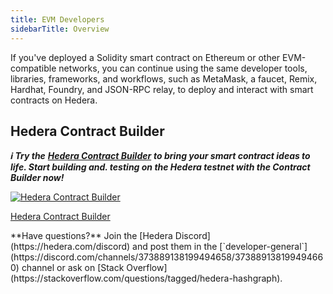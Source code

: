 ```yaml
---
title: EVM Developers
sidebarTitle: Overview
---
```


If you've deployed a Solidity smart contract on Ethereum or other EVM-compatible networks, you can continue using the same developer tools, libraries, frameworks, and workflows, such as MetaMask, a faucet, Remix, Hardhat, Foundry, and JSON-RPC relay, to deploy and interact with smart contracts on Hedera.

<Columns cols={3}>
  <Card
    title="Add Hedera to MetaMask"
    href="/hedera/getting-started-evm-developers/add-hedera-to-metamask"
    arrow
  ></Card>
  <Card
    title="Hedera Testnet Faucet"
    href="/hedera/getting-started-evm-developers/hedera-testnet-faucet"
    arrow
  ></Card>
  <Card
    title="Deploy w/ Contract Builder"
    href="/hedera/getting-started-evm-developers/deploy-your-first-contract-with-hedera-contract-builder"
    arrow
  ></Card>
  <Card
    title="Deploy w/ Remix"
    href="/hedera/getting-started-evm-developers/deploy-a-smart-contract-using-remix"
    arrow
  ></Card>
  <Card
    title="Deploy w/ Hardhat"
    href="/hedera/getting-started-evm-developers/deploy-a-smart-contract-with-hardhat"
    arrow
  ></Card>
  <Card
    title="Deploy w/ Foundry"
    href="/hedera/getting-started-evm-developers/deploy-a-smart-contract-with-foundry"
    arrow
  ></Card>
</Columns>

## Hedera Contract Builder

**_ℹ️ Try the_** [**_Hedera Contract Builder_**](https://portal.hedera.com/contract-builder) **_to bring your smart contract ideas to life. Start building and. testing on the Hedera testnet with the Contract Builder now!_**

<div className="flex flex-col justify-center items-center w-full mt-4 mb-8 not-prose">
  <a
    href="https://portal.hedera.com/contract-builder"
    target="_blank"
    rel="noopener noreferrer"
    className="no-underline text-center cursor-pointer group"
  >
    <img
      src="/images/getting-started-evm-developers/contract-builder-screenshot.png"
      alt="Hedera Contract Builder"
      className="mx-auto rounded-lg shadow-sm max-w-[1000px] w-full h-auto mb-[5px]"
      noZoom
    />
    <p className="text-gray-1000 dark:text-gray-500 text-sm font-semibold mt-[6px] mb-0 text-center underline decoration-[#8853FF] decoration-1 underline-offset-[6px] transition-colors duration-200 group-hover:text-[#8853FF]">
      Hedera Contract Builder
    </p>
  </a>
</div>

<Info>
  **Have questions?** Join the [Hedera Discord](https://hedera.com/discord) and
  post them in the
  [`developer-general`](https://discord.com/channels/373889138199494658/373889138199494660)
  channel or ask on [Stack
  Overflow](https://stackoverflow.com/questions/tagged/hedera-hashgraph).
</Info>
